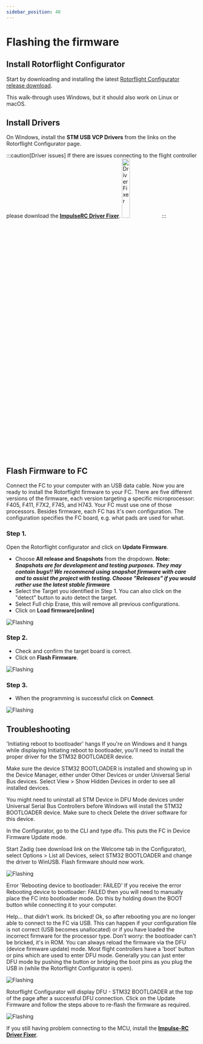 ```yaml
---
sidebar_position: 40
---
```



# Flashing the firmware

## Install Rotorflight Configurator
Start by downloading and installing the latest [Rotorflight Configurator release download](https://github.com/rotorflight/rotorflight-configurator/releases). 

This walk-through uses Windows, but it should also work on Linux or macOS.

## Install Drivers
On Windows, install the **STM USB VCP Drivers** from the links on the Rotorflight Configurator page.

:::caution[Driver issues]
    If there are issues connecting to the flight controller please download the [**ImpulseRC Driver Fixer**](https://impulserc.com/pages/downloads).
    <img src={DriverFixer} alt="DriverFixer" width="20%"/>
:::

## Flash Firmware to FC
Connect the FC to your computer with an USB data cable. Now you are ready to install the Rotorflight firmware to your FC. There are five different versions of the firmware, each version targeting a specific microprocessor: F405, F411, F7X2, F745, and H743. Your FC must use one of those processors. Besides firmware, each FC has it's own configuration. The configuration specifies the FC board, e.g. what pads are used for what.

### Step 1.
Open the Rotorflight configurator and click on **Update Firmware**.

* Choose **All release and Snapshots** from the dropdown. **Note:** ***Snapshots are for development and testing purposes. They may contain bugs!! We recommend using snapshot firmware with care and to assist the project with testing. Choose "Releases" if you would rather use the latest stable firmware*** 
* Select the Target you identified in Step 1. You can also click on the "detect" button to auto detect the target.  
* Select Full chip Erase, this will remove all previous configurations.
* Click on **Load firmware[online]**  

![Flashing](./img/flash-2.png)

### Step 2.
* Check and confirm the target board is correct.
* Click on **Flash Firmware**.

![Flashing](./img/flash-3.png)

### Step 3.
* When the programming is successful click on **Connect**.

![Flashing](./img/flash-4.png)

## Troubleshooting
'Initiating reboot to bootloader' hangs
If you're on Windows and it hangs while displaying Initiating reboot to bootloader, you'll need to install the proper driver for the STM32 BOOTLOADER device.

Make sure the device STM32 BOOTLOADER is installed and showing up in the Device Manager, either under Other Devices or under Universal Serial Bus devices. Select View > Show Hidden Devices in order to see all installed devices.

You might need to uninstall all STM Device in DFU Mode devices under Universal Serial Bus Controllers before Windows will install the STM32 BOOTLOADER device. Make sure to check Delete the driver software for this device.

In the Configurator, go to the CLI and type dfu. This puts the FC in Device Firmware Update mode.

Start Zadig (see download link on the Welcome tab in the Configurator), select Options > List all Devices, select STM32 BOOTLOADER and change the driver to WinUSB. Flash firmware should now work.

![Flashing](./img/flash-5.png)

Error 'Rebooting device to bootloader: FAILED'
If you receive the error Rebooting device to bootloader: FAILED then you will need to manually place the FC into bootloader mode. Do this by holding down the BOOT button while connecting it to your computer.

Help... that didn't work. Its bricked!
Ok, so after rebooting you are no longer able to connect to the FC via USB. This can happen if your configuration file is not correct (USB becomes unallocated) or if you have loaded the incorrect firmware for the processor type. Don't worry: the bootloader can't be bricked, it's in ROM. You can always reload the firmware via the DFU (device firmware update) mode. Most flight controllers have a 'boot' button or pins which are used to enter DFU mode. Generally you can just enter DFU mode by pushing the button or bridging the boot pins as you plug the USB in (while the Rotorflight Configurator is open).

![Flashing](./img/flash-6.png)

Rotorflight Configurator will display DFU - STM32 BOOTLOADER at the top of the page after a successful DFU connection. Click on the Update Firmware and follow the steps above to re-flash the firmware as required.

![Flashing](./img/flash-7.png)

If you still having problem connecting to the MCU, install the [**Impulse-RC Driver Fixer**](https://impulserc.com/pages/downloads).


